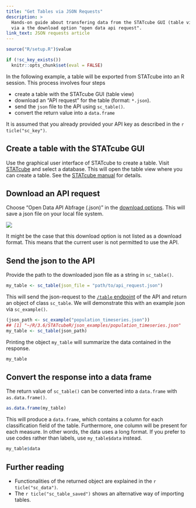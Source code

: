 ```yaml
---
title: "Get Tables via JSON Requests"
description: >
  Hands-on guide about transfering data from the STATcube GUI (table view) to R sessions
  via a the download option "open data api request".
link_text: JSON requests article
---
```


```r
source("R/setup.R")$value
```

```r
if (!sc_key_exists())
  knitr::opts_chunk$set(eval = FALSE)
```

In the following example, a table will be exported from STATcube into an
R session. This process involves four steps

* create a table with the STATcube GUI (table view)
* download an "API request" for the table (format: `*.json`).
* send the `json` file to the API using `sc_table()`.
* convert the return value into a `data.frame`

It is assumed that you already provided your API key as described in the `r ticle("sc_key")`.

## Create a table with the STATcube GUI

Use the graphical user interface of STATcube to create a table. Visit
[STATcube] and select a database. This will open the table view where you can 
create a table. See the [STATcube manual] for details.

## Download an API request

Choose "Open Data API Abfrage (.json)" in the [download options]. This will
save a json file on your local file system.

 <img src="img/download_json.png" />
 
It might be the case that this download option is not listed as a download format.
This means that the current user is not permitted to use the API.

## Send the json to the API

Provide the path to the downloaded json file as a string in `sc_table()`.

``` r
my_table <- sc_table(json_file = "path/to/api_request.json")
```

This will send the json-request to the [`/table` endpoint] of the API and return an object of class `sc_table`.
We will demonstrate this with an example json via `sc_example()`.
 
```r
(json_path <- sc_example("population_timeseries.json"))
## [1] "~/R/3.6/STATcubeR/json_examples/population_timeseries.json"
my_table <- sc_table(json_path)
```

Printing the object `my_table` will summarize the data contained in the response.

```r
my_table
```

## Convert the response into a data frame

The return value of `sc_table()` can be converted into a `data.frame` with `as.data.frame()`.

```r
as.data.frame(my_table)
```

This will produce a `data.frame`, which contains a column for each classification field of the table.
Furthermore, one column will be present for each measure.
In other words, the data uses a long format.
If you prefer to use codes rather than labels, use `my_table$data` instead.

```r
my_table$data
```

## Further reading

* Functionalities of the returned object are explained in the `r ticle("sc_data")`.
* The `r ticle("sc_table_saved")` shows an alternative way of importing tables.

[`/table` endpoint]: https://docs.wingarc.com.au/superstar/9.12/open-data-api/open-data-api-reference/table-endpoint
[download options]: https://docs.wingarc.com.au/superstar/9.12/superweb2/user-guide/download-tables
[STATcube]: https://statcube.at/statcube/home
[STATcube manual]: http://www.statistik.at/wcm/idc/idcplg?IdcService=GET_PDF_FILE&dDocName=105692
